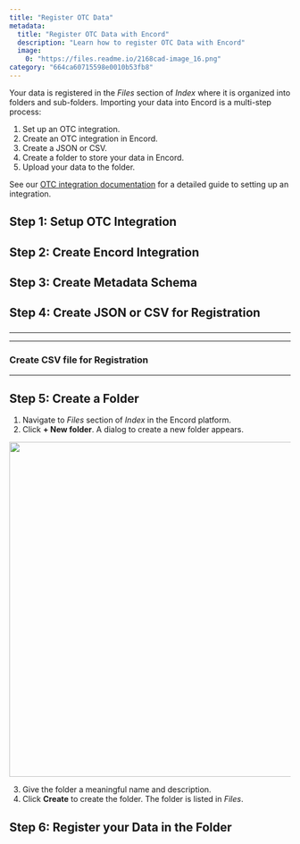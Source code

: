 ```yaml
---
title: "Register OTC Data"
metadata: 
  title: "Register OTC Data with Encord"
  description: "Learn how to register OTC Data with Encord"
  image: 
    0: "https://files.readme.io/2168cad-image_16.png"
category: "664ca60715598e0010b53fb8"
---
```


Your data is registered in the _Files_ section of _Index_ where it is organized into folders and sub-folders. Importing your data into Encord is a multi-step process: 

1. Set up an OTC integration. 
2. Create an OTC integration in Encord.  
3. Create a JSON or CSV.
4. Create a folder to store your data in Encord.
5. Upload your data to the folder.

<Tip>See our [OTC integration documentation](/platform-documentation/General/annotate-data-integrations/annotate-otc-integration) for a detailed guide to setting up an integration.</Tip>

## Step 1: Setup OTC Integration


<Setup />

## Step 2: Create Encord Integration


<CreateIntegration />

## Step 3: Create Metadata Schema



<Metadataschema />

## Step 4: Create JSON or CSV for Registration


<CreateJSONorCSV />

### 


<CreateJSONIntro />

---


<CreateJSONOTC />


---

### Create CSV file for Registration


<CSVformat />

---

## Step 5: Create a Folder

1. Navigate to _Files_ section of _Index_ in the Encord platform.
2. Click **+ New folder**.
A dialog to create a new folder appears.


<img src="https://storage.googleapis.com/docs-media.encord.com/static/img/storage-new-folder.png" width="600"/>


3. Give the folder a meaningful name and description. 
4. Click **Create** to create the folder. 
The folder is listed in _Files_. 

## Step 6:  Register your Data in the Folder


<ImportCloudFilesToFolder />